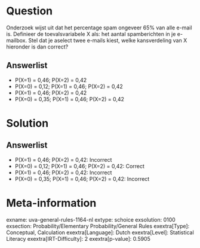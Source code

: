 Question
========

Onderzoek wijst uit dat het percentage spam ongeveer 65% van alle e-mail
is. Definieer de toevalsvariabele X als: het aantal spamberichten in je
e-mailbox. Stel dat je aselect twee e-mails kiest, welke kansverdeling
van X hieronder is dan correct?

Answerlist
----------

* P(X=1) = 0,46; P(X=2) = 0,42
* P(X=0) = 0,12; P(X=1) = 0,46; P(X=2) = 0,42
* P(X=1) = 0,46; P(X=2) = 0,42
* P(X=0) = 0,35; P(X=1) = 0,46; P(X=2) = 0,42

Solution
========

Answerlist
----------

* P(X=1) = 0,46; P(X=2) = 0,42: Incorrect
* P(X=0) = 0,12; P(X=1) = 0,46; P(X=2) = 0,42: Correct
* P(X=1) = 0,46; P(X=2) = 0,42: Incorrect
* P(X=0) = 0,35; P(X=1) = 0,46; P(X=2) = 0,42: Incorrect

Meta-information
================
exname: uva-general-rules-1164-nl
extype: schoice
exsolution: 0100
exsection: Probability/Elementary Probability/General Rules 
exextra[Type]: Conceptual, Calculation
exextra[Language]: Dutch
exextra[Level]: Statistical Literacy
exextra[IRT-Difficulty]: 2
exextra[p-value]: 0.5905
